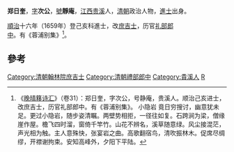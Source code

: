 '''郑日奎'''，[[表字|字]]'''次公'''，[[號|號]]'''靜庵'''，[[江西|江西]][[贵溪|贵溪]]人，[[清朝|清朝]]政治人物，[[進士|進士]]出身。

[[順治|順治]]十六年（1659年）登己亥科進士，改[[庶吉士|庶吉士]]，历官[[礼部|礼部]][[郎中|郎中]]。有《蓉浦别集》<ref>《[[晚晴簃诗汇|晚晴簃诗汇]]》（卷31）：郑日奎，字次公，号静庵，贵溪人。顺治己亥进士，改庶吉士，历官礼部郎中。有《蓉浦别集》。 小隐岩 竟日穷搜讨，幽意犹未足。更过小隐岩，随步姿清瞩。两壁势相拒，一径往如复。石跨涧为梁，僧缘崖作屋。檐飞四时溜，窗倚千竿竹。山花不辨名，溪草随意绿。风尘接混茫，声光相为触。主人意殊快，张宴岩之曲。高歌翻宿鸟，清吹振林木。促席尽绸缪，开襟谢拘束。安知高峰外，夕阳下平陆。</ref>。

==參考==
{{reflist}}
{{清朝人物小作品}}
{{明清之际江西诸子}}
{{順治十六年己亥科殿試金榜}}
{{DEFAULTSORT:Zheng郑}}
[[Category:清朝翰林院庶吉士|Category:清朝翰林院庶吉士]]
[[Category:清朝禮部郎中|Category:清朝禮部郎中]]
[[Category:貴溪人|Category:貴溪人]]
[[Category:鄭姓|R]]